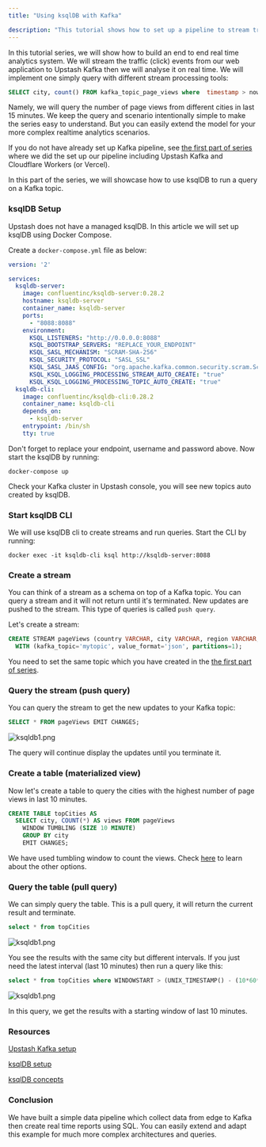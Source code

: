 ```yaml
---
title: "Using ksqlDB with Kafka"

description: "This tutorial shows how to set up a pipeline to stream traffic events to Upstash Kafka and analyse with ksqlDB"
---
```


In this tutorial series, we will show how to build an end to end real time analytics system. We will stream the traffic (click) events from our web application to Upstash Kafka then we will analyse it on real time. We will implement one simply query with different stream processing tools:

```sql
SELECT city, count() FROM kafka_topic_page_views where  timestamp > now() - INTERVAL 15 MINUTE group by city
```

Namely, we will query the number of page views from different cities in last 15 minutes. We keep the query and scenario intentionally simple to make the series easy to understand. But you can easily extend the model for your more complex realtime analytics scenarios.  

If you do not have already set up Kafka pipeline, see [the first part of series](./realtime_analytics_serverless_kafka_setup.md) where we did the set up our pipeline including Upstash Kafka and Cloudflare Workers (or Vercel). 
 
In this part of the series, we will showcase how to use ksqlDB to run a query on a Kafka topic.

### ksqlDB Setup

Upstash does not have a managed ksqlDB. In this article we will set up ksqlDB using Docker Compose.  

Create a `docker-compose.yml` file as below:
```yaml
version: '2'

services:
  ksqldb-server:
    image: confluentinc/ksqldb-server:0.28.2
    hostname: ksqldb-server
    container_name: ksqldb-server
    ports:
      - "8088:8088"
    environment:
      KSQL_LISTENERS: "http://0.0.0.0:8088"
      KSQL_BOOTSTRAP_SERVERS: "REPLACE_YOUR_ENDPOINT"
      KSQL_SASL_MECHANISM: "SCRAM-SHA-256"
      KSQL_SECURITY_PROTOCOL: "SASL_SSL"
      KSQL_SASL_JAAS_CONFIG: "org.apache.kafka.common.security.scram.ScramLoginModule required username=\"REPLACE_YOUR_USERNAME\" password=\"REPLACE_YOUR_PASSWORD\";"
      KSQL_KSQL_LOGGING_PROCESSING_STREAM_AUTO_CREATE: "true"
      KSQL_KSQL_LOGGING_PROCESSING_TOPIC_AUTO_CREATE: "true"
  ksqldb-cli:
    image: confluentinc/ksqldb-cli:0.28.2
    container_name: ksqldb-cli
    depends_on:
      - ksqldb-server
    entrypoint: /bin/sh
    tty: true
```
Don't forget to replace your endpoint, username and password above. Now start the ksqlDB by running:
```shell
docker-compose up
```
  
Check your Kafka cluster in Upstash console, you will see new topics auto created by ksqlDB.  
   
### Start ksqlDB CLI
We will use ksqlDB cli to create streams and run queries. Start the CLI by running:

```shell
docker exec -it ksqldb-cli ksql http://ksqldb-server:8088
```

### Create a stream
You can think of a stream as a schema on top of a Kafka topic. You can query a stream and it will not return until it's terminated. New updates are pushed to the stream. This type of queries is called `push query`. 
                                                  
Let's create a stream:
```sql
CREATE STREAM pageViews (country VARCHAR, city VARCHAR, region VARCHAR, url VARCHAR, ip VARCHAR, mobile VARCHAR, platform VARCHAR, useragent VARCHAR )
  WITH (kafka_topic='mytopic', value_format='json', partitions=1);
```

You need to set the same topic which you have created in the [the first part of series](./realtime_analytics_serverless_kafka_setup.md).  

### Query the stream (push query)
You can query the stream to get the new updates to your Kafka topic:
```sql
SELECT * FROM pageViews EMIT CHANGES;
```

![ksqldb1.png](/img/ksqldb/streamquery.png)

The query will continue display the updates until you terminate it.       

### Create a table (materialized view)
Now let's create a table to query the cities with the highest number of page views in last 10 minutes.

```sql
CREATE TABLE topCities AS
  SELECT city, COUNT(*) AS views FROM pageViews
    WINDOW TUMBLING (SIZE 10 MINUTE)
    GROUP BY city
    EMIT CHANGES;
```

We have used tumbling window to count the views. Check [here](https://docs.ksqldb.io/en/latest/concepts/time-and-windows-in-ksqldb-queries/#window-types) to learn about the other options.       

### Query the table (pull query)
We can simply query the table. This is a pull query, it will return the current result and terminate. 
 ```sql
select * from topCities
```
![ksqldb1.png](/img/ksqldb/tablequery.png)

You see the results with the same city but different intervals. If you just need the latest interval (last 10 minutes) then run a query like this:
```sql
select * from topCities where WINDOWSTART > (UNIX_TIMESTAMP() - (10*60*1000+1));
```
![ksqldb1.png](/img/ksqldb/tablequery2.png)
    

In this query, we get the results with a starting window of last 10 minutes.

### Resources
[Upstash Kafka setup](./realtime_analytics_serverless_kafka_setup.md)

[ksqlDB setup](https://ksqldb.io/quickstart.html#quickstart-content)

[ksqlDB concepts](https://docs.ksqldb.io/en/latest/concepts/) 


### Conclusion
We have built a simple data pipeline which collect data from edge to Kafka then create real time reports using SQL. You can easily extend and adapt this example for much more complex architectures and queries.
